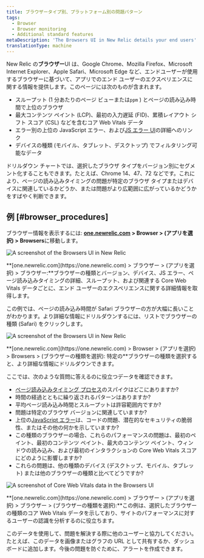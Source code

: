 ```yaml
---
title: ブラウザータイプ別、プラットフォーム別の問題パターン
tags:
  - Browser
  - Browser monitoring
  - Additional standard features
metaDescription: 'The Browsers UI in New Relic details your end users'' experience with your app by type (Chrome, Edge, Safari, etc.) and platform (mobile, tablet, desktop).'
translationType: machine
---
```





New Relic の**ブラウザー**UI は、Google Chrome、Mozilla Firefox、Microsoft Internet Explorer、Apple Safari、Microsoft Edge など、エンドユーザーが使用するブラウザーに基づいて、アプリでのエンド ユーザーのエクスペリエンスに関する情報を提供します。このページには次のものが含まれます。

* スループット (1 分あたりのページ ビューまたは`ppm` ) とページの読み込み時間で上位のブラウザ
* 最大コンテンツ ペイント (LCP)、最初の入力遅延 (FID)、累積レイアウト シフト スコア (CSL) などを含むコア Web Vitals データ
* エラー別の上位の JavaScript エラー、および[JS エラー UI](/docs/browser/new-relic-browser/browser-pro-features/javascript-errors-page-detect-analyze-errors/)の詳細へのリンク
* デバイスの種類 (モバイル、タブレット、デスクトップ) でフィルタリング可能なデータ

ドリルダウン チャートでは、選択したブラウザ タイプをバージョン別にセグメント化することもできます。たとえば、Chrome 14、47、72 などです。これにより、ページの読み込みタイミングの問題が特定のブラウザ タイプまたはデバイスに関連しているかどうか、または問題がより広範囲に広がっているかどうかをすばやく判断できます。

## 例 [#browser_procedures]

ブラウザー情報を表示するには: **[one.newrelic.com](https://one.newrelic.com) > Browser > (アプリを選択) > Browsers**に移動します。

<img
  title="Browsers UI"
  alt="A screenshot of the Browsers UI in New Relic"
  src={browsersOverview}
/>

<figcaption>
  **[one.newrelic.com](https://one.newrelic.com) > ブラウザー > (アプリを選択) > ブラウザー:**ブラウザーの種類とバージョン、デバイス、JS エラー、ページ読み込みタイミングの詳細、スループット、および関連する Core Web Vitals データごとに、エンド ユーザーのエクスペリエンスに関する詳細情報を取得します。
</figcaption>

この例では、ページの読み込み時間が Safari ブラウザーの方が大幅に長いことがわかります。より詳細な情報にドリルダウンするには、リストでブラウザーの種類 (Safari) をクリックします。

<img
  title="Browsers UI"
  alt="A screenshot of the Browsers UI in New Relic"
  src={browserExample}
/>

<figcaption>
  **[one.newrelic.com](https://one.newrelic.com) > Browser > (アプリを選択) > Browsers > (ブラウザーの種類を選択): 特定の**ブラウザーの種類を選択すると、より詳細な情報にドリルダウンできます。
</figcaption>

ここでは、次のような質問に答えるのに役立つデータを確認できます。

* [ページ読み込みタイミング プロセス](/docs/browser/new-relic-browser/page-load-timing-resources/page-load-timing-process)のスパイクはどこにありますか?
* 時間の経過とともに繰り返されるパターンはありますか?
* 平均ページ読み込み時間とスループットは許容範囲内ですか?
* 問題は特定のブラウザ バージョンに関連していますか?
* 上位の[JavaScript エラー](/docs/browser/new-relic-browser/browser-pro-features/javascript-errors-page-detect-analyze-errors/)は、コードの問題、潜在的なセキュリティの脆弱性、またはその他の何かを示していますか?
* この種類のブラウザーの場合、これらのパフォーマンスの問題は、最初のペイント、最初のコンテンツ ペイント、最大のコンテンツ ペイント、ウィンドウの読み込み、および最初のインタラクションの Core Web Vitals スコアにどのように影響しますか?
* これらの問題は、他の種類のデバイス (デスクトップ、モバイル、タブレット) または他のブラウザーの種類と比べてどうですか?

<img
  title="Core Web Vitals data in the Browsers UI"
  alt="A screenshot of Core Web Vitals data in the Browsers UI"
  src={browsersCWV}
/>

<figcaption>
  **[one.newrelic.com](https://one.newrelic.com) > ブラウザー > (アプリを選択) > ブラウザー > (ブラウザーの種類を選択):**この例は、選択したブラウザーの種類のコア Web Vitals データを示しており、サイトのパフォーマンスに対するユーザーの認識を分析するのに役立ちます。
</figcaption>

このデータを使用して、問題を解決する際に他のユーザーと協力してください。たとえば、このデータを画像またはグラフの URL として共有するか、ダッシュボードに追加します。今後の問題を防ぐために、アラートを作成できます。